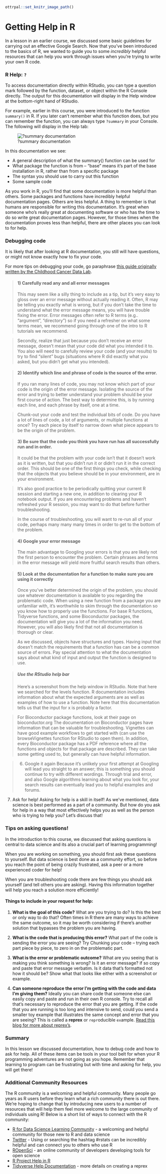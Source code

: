 
```r
ottrpal::set_knitr_image_path()
```

# Getting Help in R

In a lesson in an earlier course, we discussed some basic guidelines for carrying out an effective Google Search. Now that you've been introduced to the basics of R, we wanted to guide you to some *incredibly* helpful resources that can help you work through issues when you're trying to write your own R code.

### R Help: `?`

To access documentation directly within RStudio, you can type a question mark followed by the function, dataset, or object within the R Console directly. The output for this documentation will display in the Help window at the bottom-right hand of RStudio.

For example, earlier in this course, you were introduced to the function `summary()` in R. If you later can't remember what this function does, but you can remember the function, you can always type `?summary` in your Console. The following will display in the Help tab:


![?summary documentation](https://docs.google.com/presentation/d/1xDXjuZZ8OifFKW3MzKhQL0kI5f3XcCfHn9oHgyhpyMk/export/png?id=1xDXjuZZ8OifFKW3MzKhQL0kI5f3XcCfHn9oHgyhpyMk&pageid=g37af3c0ac8_0_49)

In this documentation we see:

* A general description of what the summary() function can be used for
* What package the function is from -- "base" means it's part of the base installation in R, rather than from a specific package
* The syntax you should use to carry out this function
* Some sample code

As you work in R, you'll find that some documentation is more helpful than others. Some packages and functions have incredibly helpful documentation pages. Others are less helpful. A thing to remember is that humans are responsible for writing this documentation. It's great when someone who's really great at documenting software or who has the time to do so write great documentation pages. However, for those times when the documentation proves less than helpful, there are other places you can look to for help.

### Debugging code

It is likely that after looking at R documentation, you still will have questions, or might not know exactly how to fix your code.

For more tips on debugging your code, go paraphrase [this guide originally written by the Childhood Cancer Data Lab](https://hutchdatascience.org/code_review/lab_developers.html#Tips_on_debugging).

> #### 1) Carefully read any and all error messages
This may seem like a silly thing to include as a tip, but it’s very easy to gloss over an error message without actually reading it. Often, R may be telling you exactly what is wrong, but if you don’t take the time to understand what the error message means, you will have trouble fixing the error. Error messages often refer to R terms (e.g.. “argument”, “directory”) so if you need a refresher on what some terms mean, we recommend going through one of the intro to R tutorials we recommend.

> Secondly, realize that just because you don’t receive an error message, doesn’t mean that your code did what you intended it to. You also will need to carefully review your code (and your results) to try to find “silent” bugs (situations where R did exactly what you asked, but you didn’t get what you intended).

> #### 2) Identify which line and phrase of code is the source of the error.
If you ran many lines of code, you may not know which part of your code is the origin of the error message. Isolating the source of the error and trying to better understand your problem should be your first course of action. The best way to determine this, is by running each line, and each phrase by itself, one at a time.

> Chunk-out your code and test the individual bits of code. Do you have a lot of lines of code, a lot of arguments, or multiple functions at once? Try each piece by itself to narrow down what piece appears to be the origin of the problem.

> #### 3) Be sure that the code you think you have run has all successfully run and in order.
It could be that the problem with your code isn’t that it doesn’t work as it is written, but that you didn’t run it or didn’t run it in the correct order. This should be one of the first things you check, while checking that the objects that you believe should be in your environment, are in your environment.

> It’s also good practice to be periodically quitting your current R session and starting a new one, in addition to clearing your R notebook output. If you are encountering problems and haven’t refreshed your R session, you may want to do that before further troubleshooting.

> In the course of troubleshooting, you will want to re-run all of your code, perhaps many many many times in order to get to the bottom of the problem.

> #### 4) Google your error message
The main advantage to Googling your errors is that you are likely not the first person to encounter the problem. Certain phrases and terms in the error message will yield more fruitful search results than others.

> #### 5) Look at the documentation for a function to make sure you are using it correctly
Once you’ve better determined the origin of the problem, you should use whatever documentation is available to you regarding the problematic code. When using a new function from a package you are unfamiliar with, it’s worthwhile to skim through the documentation so you know how to properly use the functions. For base R functions, Tidyverse functions, and some Bioconductor packages, the documentation will give you a lot of the information you need. However, you will also likely find that not all documentation is thorough or clear.

> As we discussed, objects have structures and types. Having input that doesn’t match the requirements that a function has can be a common source of errors. Pay special attention to what the documentation says about what kind of input and output the function is designed to use.

> ##### Use the RStudio help bar
Here’s a screenshot from the help window in RStudio. Note that here we searched for the levels function. R documentation includes information about what the expected arguments are as well as examples of how to use a function. Note here that this documentation tells us that the input for x is probably a factor. 

> For Bioconductor package functions, look at their page on bioconductor.org The documentation on Bioconductor pages have information that can be valuable for troubleshooting. Vignettes can have good example workflows to get started with (can use the browseVignettes function for RStudio to open them). In addition, every Bioconductor package has a PDF reference where all the functions and objects for that package are described. They can take some getting used to, but generally can have helpful information.

> 6) Google it again
Because it’s unlikely your first attempt at Googling will lead you straight to an answer; this is something you should continue to try with different wordings. Through trial and error, and also Google algorithms learning about what you look for, your search results can eventually lead you to helpful examples and forums.

7) Ask for help! Asking for help is a skill in itself! As we've mentioned, data science is best performed as a part of a community. But how do you ask for help in a way that most effectively helps you as well as the person who is trying to help you? Let's discuss that!

### Tips on asking questions!

In the introduction to this course, we discussed that asking questions is central to data science and its also a crucial part of learning programming!

When you are working on something, you should first ask these questions to yourself. But data science is best done as a community effort, so before you reach the point of being crazily frustrated, ask a peer or a more experienced coder for help!

When you are troubleshooting code there are few things you should ask yourself (and tell others you are asking). Having this information together will help you reach a solution more efficiently!

#### Things to include in your request for help:

1. **What is the goal of this code?**
What are you trying to do? Is this the best or only way to do that? Often times in R there are many ways to achieve the same outcome, so it may be worth considering if there's another solution that bypasses the problem you are having.

2. **What is the code that is producing this error?**
What part of the code is sending the error you are seeing? Try Chunking your code -- trying each part piece by piece, to zero in on the problematic part.

3. **What is the error or problematic outcome?**
What are you seeing that is making you think something is wrong? Is it an error message? if so copy and paste that error message verbatim. Is it data that's formatted not how it should be? Show what that looks like either with a screenshot or example.

4. **Can someone reproduce the error I'm getting with the code and data I'm giving them?** Ideally you can share code that someone else can easily copy and paste and run in their own R console. Try to recall all that's necessary to reproduce the error that you are getting. If the code that you are running is too long and intensive to send, could you send a smaller toy example that illustrates the same concept and error that you are seeing? This is called a **reprex** or `repr`oducible `ex`ample. [Read this blog for more about reprex's](https://www.r-bloggers.com/2020/10/how-to-make-a-reprex/).


### Summary

In this lesson we discussed documentation, how to debug code and how to ask for help. All of these items can be tools in your tool belt for when your R programming adventures are not going as you hope. Remember that learning to program can be frustrating but with time and asking for help, you will get there!

### Additional Community Resources

The R community is a welcoming and helpful community. Many people go years as R users before they learn what a rich community there is out there. We're hoping to change that by introducing new users to a number of resources that will help them feel more welcome to the large community of individuals using R! Below is a short list of ways to connect with the R community:

* [R for Data Science Learning Community](https://medium.com/@kierisi/r4ds-the-next-iteration-d51e0a1b0b82) - a welcoming and helpful community for those new to R and data science
* [Twitter](https://twitter.com) - Using or searching the hashtag #rstats can be incredibly helpful and can connect you to others who use R
* [ROpenSci](https://ropensci.org/) - an online community of developers developing tools for open science
* [R Project Help in R](https://www.r-project.org/help.html)
* [Tidyverse Help Documentation](https://www.tidyverse.org/help/) - more details on creating a reprex
